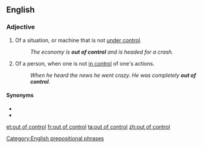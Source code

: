 ==English==

===Adjective===
{{en-adj|head=[[out]] [[of]] [[control]]}}

# Of a situation, or machine that is not [[under control]].
#: ''The economy is '''out of control''' and is headed for a crash.''
# Of a person, when one is not [[in control]] of one's actions.
#: ''When he heard the news he went crazy. He was completely '''out of control'''.''

====Synonyms====
* {{l|en|full tilt boogie}}
* {{l|en|on the loose}}

[[Category:English prepositional phrases]]

[[et:out of control]]
[[fr:out of control]]
[[ta:out of control]]
[[zh:out of control]]